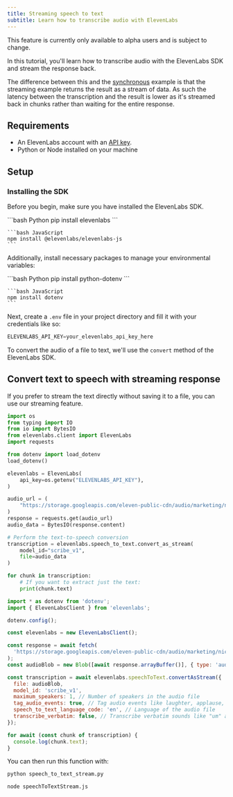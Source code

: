 ```yaml
---
title: Streaming speech to text
subtitle: Learn how to transcribe audio with ElevenLabs
---
```


<Note>This feature is currently only available to alpha users and is subject to change.</Note>

In this tutorial, you'll learn how to transcribe audio with the ElevenLabs SDK and stream the response back.

The difference between this and the [synchronous](/docs/cookbooks/speech-to-text/quickstart) example is that the streaming example returns the result as a stream of data. As such the latency between the transcription and the result is lower as it's streamed back in chunks rather than waiting for the entire response.

## Requirements

- An ElevenLabs account with an [API key](/docs/developer-guides/quickstart#authentication).
- Python or Node installed on your machine

## Setup

### Installing the SDK

Before you begin, make sure you have installed the ElevenLabs SDK.

<CodeGroup>
    ```bash Python
    pip install elevenlabs
    ```

    ```bash JavaScript
    npm install @elevenlabs/elevenlabs-js
    ```

</CodeGroup>

Additionally, install necessary packages to manage your environmental variables:

<CodeGroup>
    ```bash Python
    pip install python-dotenv
    ```

    ```bash JavaScript
    npm install dotenv
    ```

</CodeGroup>

Next, create a `.env` file in your project directory and fill it with your credentials like so:

```python .env
ELEVENLABS_API_KEY=your_elevenlabs_api_key_here
```

To convert the audio of a file to text, we'll use the `convert` method of the ElevenLabs SDK.

## Convert text to speech with streaming response

If you prefer to stream the text directly without saving it to a file, you can use our streaming feature.

<CodeGroup>

```python title="speech_to_text_stream.py" maxLines=0
import os
from typing import IO
from io import BytesIO
from elevenlabs.client import ElevenLabs
import requests

from dotenv import load_dotenv
load_dotenv()

elevenlabs = ElevenLabs(
    api_key=os.getenv("ELEVENLABS_API_KEY"),
)

audio_url = (
    "https://storage.googleapis.com/eleven-public-cdn/audio/marketing/nicole.mp3"
)
response = requests.get(audio_url)
audio_data = BytesIO(response.content)

# Perform the text-to-speech conversion
transcription = elevenlabs.speech_to_text.convert_as_stream(
    model_id="scribe_v1",
    file=audio_data
)

for chunk in transcription:
    # If you want to extract just the text:
    print(chunk.text)

```

```javascript title="speechToTextStream.js" maxLines=0
import * as dotenv from 'dotenv';
import { ElevenLabsClient } from 'elevenlabs';

dotenv.config();

const elevenlabs = new ElevenLabsClient();

const response = await fetch(
  'https://storage.googleapis.com/eleven-public-cdn/audio/marketing/nicole.mp3'
);
const audioBlob = new Blob([await response.arrayBuffer()], { type: 'audio/mp3' });

const transcription = await elevenlabs.speechToText.convertAsStream({
  file: audioBlob,
  model_id: 'scribe_v1',
  maximum_speakers: 1, // Number of speakers in the audio file
  tag_audio_events: true, // Tag audio events like laughter, applause, etc.
  speech_to_text_language_code: 'en', // Language of the audio file
  transcribe_verbatim: false, // Transcribe verbatim sounds like "um" and "ah"
});

for await (const chunk of transcription) {
  console.log(chunk.text);
}
```

</CodeGroup>

You can then run this function with:

<CodeGroup>

```bash Python
python speech_to_text_stream.py
```

```bash TypeScript
node speechToTextStream.js
```

</CodeGroup>
